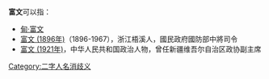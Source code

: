 '''富文'''可以指：
* [[甸·富文|甸·富文]]
* [[富文_(1896年)|富文 (1896年)]]（1896-1967），浙江梧溪人，國民政府國防部中將司令
* [[富文_(1921年)|富文 (1921年)]]，中华人民共和国政治人物，曾任新疆维吾尔自治区政协副主席

{{消歧義}}

[[Category:二字人名消歧义|Category:二字人名消歧义]]